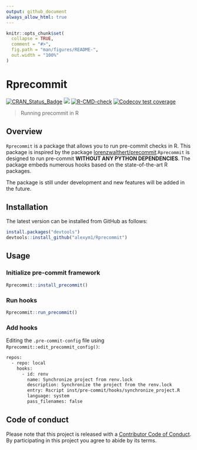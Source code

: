 ---
output: github_document
always_allow_html: true
---

<!-- README.md is generated from README.Rmd. Please edit that file -->

```{r, include = FALSE}
knitr::opts_chunk$set(
  collapse = TRUE,
  comment = "#>",
  fig.path = "man/figures/README-",
  out.width = "100%"
)
```

# Rprecommit

<!-- badges: start -->
[![CRAN_Status_Badge](https://www.r-pkg.org/badges/version/Rprecommit)](https://cran.r-project.org/package=Rprecommit)
![](https://img.shields.io/badge/github%20version-0.1.0-orange.svg)
[![R-CMD-check](https://github.com/alexym1/Rprecommit/actions/workflows/R-CMD-check.yaml/badge.svg)](https://github.com/alexym1/Rprecommit/actions/workflows/R-CMD-check.yaml)
[![Codecov test coverage](https://codecov.io/gh/alexym1/Rprecommit/branch/master/graph/badge.svg)](https://app.codecov.io/gh/alexym1/Rprecommit?branch=master)
<!-- badges: end -->

> Running precommit in R


## Overview

`Rprecommit` is a package that allows you to run pre-commit checks in R. This package is inspired by the package [lorenzwalthert/precommit](https://github.com/lorenzwalthert/precommit).`Rprecommit` is designed to run pre-commit **WITHOUT ANY PYTHON DEPENDENCIES**. The package embeds numerous hooks based on the state-of-the-art R packages.

The package is still under development and new features will be added in the future.


## Installation

The latest version can be installed from GitHub as follows: 

```{r eval = FALSE}
install.packages("devtools")
devtools::install_github("alexym1/Rprecommit")
```


## Usage

### Initialize pre-commit framework

```{r eval = FALSE}
Rprecommit::install_precommit()
```


### Run hooks

```{r eval = FALSE}
Rprecommit::run_precommit()
```


### Add hooks 

Editing the `.pre-commit-config` file using `Rprecommit::edit_precommit_config()`:

```{bash eval = FALSE}
repos:
  - repo: local
    hooks:
      - id: renv
        name: Synchronize project from renv.lock
        description: Synchronize the project from the renv.lock
        entry: Rscript inst/pre-commit/hooks/synchronize_project.R
        language: system
        pass_filenames: false
```


## Code of conduct

Please note that this project is released with a [Contributor Code of Conduct](https://alexym1.github.io/Rprecommit/CONTRIBUTING.html). By participating in this project you agree to abide by its terms.
